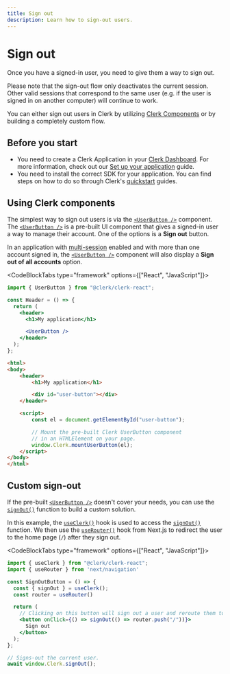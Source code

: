 ```yaml
---
title: Sign out
description: Learn how to sign-out users.
---
```


# Sign out

Once you have a signed-in user, you need to give them a way to sign out.

Please note that the sign-out flow only deactivates the current session. Other valid sessions that correspond to the same user (e.g. if the user is signed in on another computer) will continue to work.

You can either sign out users in Clerk by utilizing [Clerk Components](/docs/components/overview) or by building a completely custom flow.

## Before you start

- You need to create a Clerk Application in your [Clerk Dashboard](https://dashboard.clerk.com/). For more information, check out our [Set up your application](/docs/quickstarts/setup-clerk) guide.
- You need to install the correct SDK for your application. You can find steps on how to do so through Clerk's [quickstart](/docs/quickstarts/overview) guides.

## Using Clerk components

The simplest way to sign out users is via the [`<UserButton />`][user-button] component. The [`<UserButton />`][user-button] is a pre-built UI component that gives a signed-in user a way to manage their account. One of the options is a **Sign out** button.

<Images
  width={880}
  height={666}
  src="/docs/images/custom-flows/sign-out.jpg"
  alt="The User Button component with the 'Sign out' option hovered over."
/>

In an application with [multi-session](/docs/custom-flows/multi-session-applications) enabled and with more than one account signed in, the [`<UserButton />`][user-button] component will also display a **Sign out of all accounts** option.

<Images
  width={880}
  height={666}
  src="/docs/images/custom-flows/user-button-multisession.jpg"
  alt="The User Button component with multiple accounts signed in."
/>

<CodeBlockTabs type="framework" options={["React", "JavaScript"]}>
```jsx
import { UserButton } from "@clerk/clerk-react";

const Header = () => {
  return (
    <header>
      <h1>My application</h1>

      <UserButton />
    </header>
  );
};
```

```html
<html>
<body>
    <header>
        <h1>My application</h1>

        <div id="user-button"></div>
    </header>

    <script>
        const el = document.getElementById("user-button");

        // Mount the pre-built Clerk UserButton component
        // in an HTMLElement on your page.
        window.Clerk.mountUserButton(el);
    </script>
</body>
</html>
```
</CodeBlockTabs>

## Custom sign-out

If the pre-built [`<UserButton />`][user-button] doesn't cover your needs, you can use the [`signOut()`](/docs/references/javascript/clerk/clerk#sign-out) function to build a custom solution.

In this example, the [`useClerk()`](/docs/references/react/use-clerk) hook is used to access the [`signOut()`](https://clerk.com/docs/references/javascript/clerk/clerk#sign-out) function. We then use the [`useRouter()`](https://nextjs.org/docs/pages/api-reference/functions/use-router) hook from Next.js to redirect the user to the home page (`/`) after they sign out.

<CodeBlockTabs type="framework" options={["React", "JavaScript"]}>
```jsx
import { useClerk } from "@clerk/clerk-react";
import { useRouter } from 'next/navigation'

const SignOutButton = () => {
  const { signOut } = useClerk();
  const router = useRouter()

  return (
    // Clicking on this button will sign out a user and reroute them to the "/" (home) page.
    <button onClick={() => signOut(() => router.push("/"))}>
      Sign out
    </button>
  );
};
```

```js
// Signs-out the current user.
await window.Clerk.signOut();
```
</CodeBlockTabs>

[user-button]: /docs/components/user/user-button
